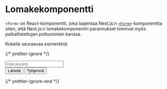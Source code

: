 
# Lomakekomponentti

`<Form>` on React-komponentti, joka laajentaa Next.js:n [`<Form>`](https://nextjs.org/docs/app/api-reference/components/form)-komponenttia siten, että Next.js:n lomakekomponentin parannukset toimivat myös paikallistettujen polkunimien kanssa.

Kokeile seuraavaa esimerkkiä:

{/* prettier-ignore */}
<Form href="/form-component">
  <div className="flex flex-col gap-4 mb-8">
    <input
      type="text"
      name="q"
      placeholder="Hakukysely"
      className="bg-gray-200 text-gray-900 rounded-lg"
    />
    <div className="flex gap-2">
      <button
        type="submit"
        className="rounded-lg bg-gray-700 px-3 py-1 text-sm font-medium text-gray-100 no-underline hover:bg-gray-500 hover:text-white"
      >Lähetä</button>
      <button
        type="reset"
        className="rounded-lg bg-gray-700 px-3 py-1 text-sm font-medium text-gray-100 no-underline hover:bg-gray-500 hover:text-white"
      >Tyhjennä</button>
    </div>
  </div>
</Form>
{/* prettier-ignore-end */}
